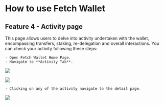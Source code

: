 # How to use Fetch Wallet

## Feature 4 - Activity page

This page allows users to delve into activity undertaken with the wallet, encompassing transfers, staking, re-delegation and overall interactions. You can check your activity following these steps:

    - Open Fetch Wallet Home Page.
    - Navigate to **Activity Tab**.

![](src/images/guides/wallet/mobile_51.png)

![](src/images/guides/wallet/mobile_52.png)

    - Clicking on any of the activity navigate to the detail page.

![](src/images/guides/wallet/mobile_53.png)
